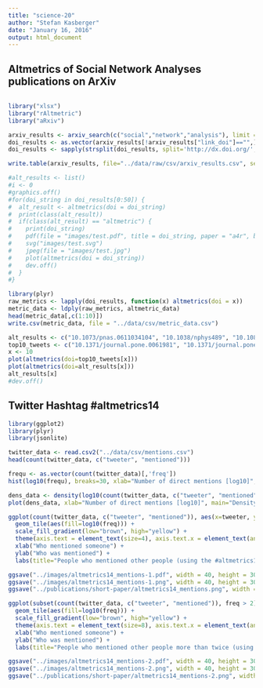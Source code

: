 ```yaml
---
title: "science-20"
author: "Stefan Kasberger"
date: "January 16, 2016"
output: html_document
---
```


## Altmetrics of Social Network Analyses publications on ArXiv

```r
```



```r
library("xlsx")
library("rAltmetric")
library("aRxiv")

arxiv_results <- arxiv_search(c("social","network","analysis"), limit = 1000)
doi_results <- as.vector(arxiv_results[!arxiv_results["link_doi"]=="",][["link_doi"]])
doi_results <- sapply(strsplit(doi_results, split='http://dx.doi.org/', fixed=TRUE), function(x) (x[2]))

write.table(arxiv_results, file="../data/raw/csv/arxiv_results.csv", sep=",")
```



```r
#alt_results <- list()
#i <- 0
#graphics.off()
#for(doi_string in doi_results[0:50]) {
#  alt_result <- altmetrics(doi = doi_string)
#  print(class(alt_result))
#  if(class(alt_result) == "altmetric") {
#    print(doi_string)
#    pdf(file = "images/test.pdf", title = doi_string, paper = "a4r", bg = "green") # base.pdf
#    svg("images/test.svg")
#    jpeg(file = "images/test.jpg")
#    plot(altmetrics(doi = doi_string))
#    dev.off()
#  }
#}
```


```r
library(plyr)
raw_metrics <- lapply(doi_results, function(x) altmetrics(doi = x))
metric_data <- ldply(raw_metrics, altmetric_data)
head(metric_data[,c(1:10)])
write.csv(metric_data, file = "../data/csv/metric_data.csv")
```




```r

alt_results <- c("10.1073/pnas.0611034104", "10.1038/nphys489", "10.1088/1367-2630/9/6/179", "10.1088/1367-2630/10/5/053039", "10.1073/pnas.0706851105", "10.1088/1742-5468/2007/09/P09020", "10.1103/PhysRevE.76.036106", "10.1371/journal.pone.0011233", "10.1073/pnas.0803685105", "10.1016/j.tibs.2008.09.006")
top10_tweets <- c("10.1371/journal.pone.0061981", "10.1371/journal.pone.0006022", "10.1371/journal.pone.0038869", "10.1371/journal.pone.0071226", "10.1038/srep00902", "10.1371/journal.pcbi.1002199", "10.1073/pnas.1308540110", "10.1140/epjds9", "10.1371/journal.pone.0044620", "10.1126/science.1227970")
x <- 10
plot(altmetrics(doi=top10_tweets[x]))
plot(altmetrics(doi=alt_results[x]))
alt_results[x]
#dev.off()
```

## Twitter Hashtag #altmetrics14

```r
library(ggplot2)
library(plyr)
library(jsonlite)

twitter_data <- read.csv2("../data/csv/mentions.csv")
head(count(twitter_data, c("tweeter", "mentioned")))

frequ <- as.vector(count(twitter_data)[,'freq'])
hist(log10(frequ), breaks=30, xlab="Number of direct mentions [log10]", main="Distribution of re-occuring direct mentions")

dens_data <- density(log10(count(twitter_data, c("tweeter", "mentioned"))[,'freq'])) # returns the density data
plot(dens_data, xlab="Number of direct mentions [log10]", main="Density of re-occuring direct mentions") # plots the results 

ggplot(count(twitter_data, c("tweeter", "mentioned")), aes(x=tweeter, y=mentioned)) +
  geom_tile(aes(fill=log10(freq))) +
  scale_fill_gradient(low="brown", high="yellow") +
  theme(axis.text = element_text(size=4), axis.text.x = element_text(angle=90)) +
  xlab("Who mentioned someone") +
  ylab("Who was mentioned") +
  labs(title="People who mentioned other people (using the #altmetrics14 hashtag)")

ggsave("../images/altmetrics14_mentions-1.pdf", width = 40, height = 30, units = "cm")
ggsave("../images/altmetrics14_mentions-1.png", width = 40, height = 30, units = "cm")
ggsave("../publications/short-paper/altmetrics14_mentions.png", width = 30, height = 20, units = "cm")

ggplot(subset(count(twitter_data, c("tweeter", "mentioned")), freq > 2), aes(x=tweeter, y=mentioned)) +
  geom_tile(aes(fill=log10(freq))) +
  scale_fill_gradient(low="brown", high="yellow") +
  theme(axis.text = element_text(size=8), axis.text.x = element_text(angle=90)) +
  xlab("Who mentioned someone") +
  ylab("Who was mentioned") +
  labs(title="People who mentioned other people more than twice (using the #altmetrics14 hashtag")

ggsave("../images/altmetrics14_mentions-2.pdf", width = 40, height = 30, units = "cm")
ggsave("../images/altmetrics14_mentions-2.png", width = 40, height = 30, units = "cm")
ggsave("../publications/short-paper/altmetrics14_mentions-2.png", width = 30, height = 20, units = "cm")
```






